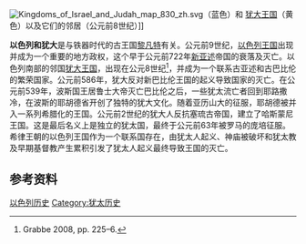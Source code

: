 {{多個問題|
{{改善來源|time=2014-10-31}}
{{擴充|time=2014-10-31}}
{{專家|time=2014-10-31}}
}}
[[File:Kingdoms_of_Israel_and_Judah_map_830_zh.svg|right]]（蓝色）和 [[犹大王国|犹大王国]]（黄色）以及它们的邻居（公元前8世纪）]]

'''以色列和犹大'''是与铁器时代的古王国[[黎凡特|黎凡特]]有关。公元前9世纪，[[以色列王国|以色列王国]]出现并成为一个重要的地方政权，这个早于公元前722年[[新亚述|新亚述]]帝国的衰落及灭亡。以色列南部的邻国[[犹大王国|犹大王国]]，出现在公元8世纪<ref name="Grabbe 2008, pp. 225–6">Grabbe 2008, pp. 225–6.</ref>，并成为一个联系古亚述和古巴比伦的繁荣国家。公元前586年，犹大反对新巴比伦王国的起义导致国家的灭亡。在公元前539年，波斯国王居鲁士大帝灭亡巴比伦之后，一些犹太流亡者回到耶路撒冷，在波斯的耶胡德省开创了独特的犹大文化。随着亚历山大的征服，耶胡德被并入一系列希腊化的王国。公元前2世纪的犹大人反抗塞琉古帝国，建立了哈斯蒙尼王国。这是最后名义上是独立的犹太国，最终于公元前63年被罗马的庞培征服。希律王朝的以色列王国作为一个联系国存在，由犹太人起义、神庙被破坏和犹太教及早期基督教产生累积引发了犹太人起义最终导致王国的灭亡。

==参考资料==
{{Reflist}}

[[Category:以色列历史|]]
[[Category:犹太历史|Category:犹太历史]]